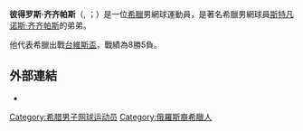 {{BLP unsourced|time=2021-03-10T01:07:40+00:00}}
{{noteTA
|1=zh-hans:齐齐帕斯;zh-hant:齊齊帕斯;zh-tw:西西帕斯;
}}
{{Infobox tennis biography
|name                              = Petros Tsitsipas
|image                             = 
|caption                           = 
|fullname                          = 
|country                           = {{GRE}}
|residence                         = 
|birth_date                        = {{birth date and age|df=yes|2000|7|27}} 
|birth_place                       = 
|height                            = {{height|m=1.83}}
|weight                            = 
|turnedpro                         = 
|plays                             = 右手（單手反拍）
|careerprizemoney                  = $37,447
|singlesrecord                     = 2–1（只計算[[ATP巡回赛|ATP巡回赛]]、[[台維斯盃|台維斯盃]]和[[大滿貫_(網球)|大滿貫]]）
|singlestitles                     = 0
|highestsinglesranking             = No. 727（2021年8月30日）
|currentsinglesranking             = No. 766（2022年4月11日）
|doublesrecord                     = 6–9（只計算[[ATP巡回赛|ATP巡回赛]]、[[台維斯盃|台維斯盃]]和[[大滿貫_(網球)|大滿貫]]）
|doublestitles                     = 0
|highestdoublesranking             = No. 204（2022年4月11日）
|currentdoublesranking             = No. 204（2022年4月11日）
|AustralianOpenDoublesresult       = 1R （[[2021年澳大利亚网球公开赛|2021]]）
|updated                           = 11 April 2022
|WimbledonDoublesresult=1R（[[2021年温布尔登网球锦标赛|2021]]）}}

'''彼得罗斯·齐齐帕斯'''（{{lang-gr|Πέτρος Τσιτσιπάς}}, {{IPA-el|ˈpetros t͡sit͡siˈpas|pron}}；{{bd|2000年|7月27日}}）是一位[[希臘|希臘]]男網球運動員，是著名希臘男網球員[[斯特凡诺斯·齐齐帕斯|斯特凡诺斯·齐齐帕斯]]的弟弟。

他代表希臘出戰[[台維斯盃|台維斯盃]]，戰績為8勝5負。

== 外部連結 ==
* {{ATP}}

{{DEFAULTSORT:Tsitsipas, Petros}}
[[Category:希腊男子网球运动员|Category:希腊男子网球运动员]]
[[Category:俄羅斯裔希臘人|Category:俄羅斯裔希臘人]]